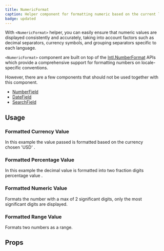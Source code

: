 ```yaml
---
title: NumericFormat
caption: Helper component for formatting numeric based on the current language and locale-specific conventions.
badge: updated
---
```


With `<NumericFormat>` helper, you can easily ensure that numeric values are displayed consistently and accurately, taking into account factors such as decimal separators, currency symbols, and grouping separators specific to each language.

`<NumericFormat>` component are built on top of the [Intl.NumberFormat](https://developer.mozilla.org/en-US/docs/Web/JavaScript/Reference/Global_Objects/Intl/NumberFormat) APIs which provide a comprehensive support for formatting numbers on locale-specific conventions.

However, there are a few components that should not be used together with this component.

- [NumberField](/components/form/number-field)
- [DateField](/components/form/datefield)
- [SearchField](/components/form/search-field)

## Usage

### Formatted Currency Value

In this example the value passed is formatted based on the currency chosen 'USD' .

<ComponentDemo file="./currency-format.demo.tsx" />

### Formatted Percentage Value

In this example the decimal value is formatted into two fraction digits percentage value .

<ComponentDemo file="./percent-format.demo.tsx" />

### Formatted Numeric Value

Formats the number with a max of 2 significant digits, only the most significant digits are displayed.

<ComponentDemo file="./numeric-format.demo.tsx" />

### Formatted Range Value

Formats two numbers as a range.

<ComponentDemo file="./range-format.demo.tsx" />

## Props

<PropsTable component={title} />
